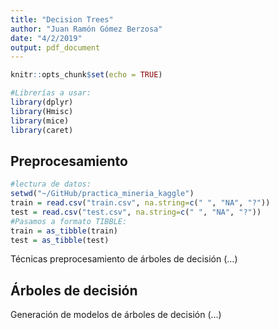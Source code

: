 ```yaml
---
title: "Decision Trees"
author: "Juan Ramón Gómez Berzosa"
date: "4/2/2019"
output: pdf_document
---
```


```r
knitr::opts_chunk$set(echo = TRUE)
```

```r
#Librerías a usar:
library(dplyr)
library(Hmisc)
library(mice)
library(caret)
```

## Preprocesamiento 
```r
#lectura de datos:
setwd("~/GitHub/practica_mineria_kaggle")
train = read.csv("train.csv", na.string=c(" ", "NA", "?"))
test = read.csv("test.csv", na.string=c(" ", "NA", "?"))
#Pasamos a formato TIBBLE:
train = as_tibble(train)
test = as_tibble(test)
```
Técnicas preprocesamiento de árboles de decisión (...)


## Árboles de decisión

Generación de modelos de árboles de decisión  (...)

```r

```

